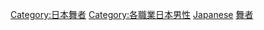 [[Category:日本舞者|Category:日本舞者]]
[[Category:各職業日本男性|Category:各職業日本男性]]
[[Category:各國籍男舞者|Japanese]]
[[Category:日本男藝人|舞者]]